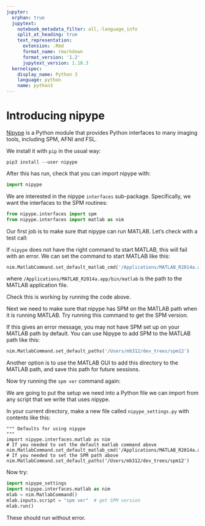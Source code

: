 ```yaml
---
jupyter:
  orphan: true
  jupytext:
    notebook_metadata_filter: all,-language_info
    split_at_heading: true
    text_representation:
      extension: .Rmd
      format_name: rmarkdown
      format_version: '1.2'
      jupytext_version: 1.10.3
  kernelspec:
    display_name: Python 3
    language: python
    name: python3
---
```


# Introducing nipype

[Nipype](http://nipy.org/nipype) is a Python module that provides Python
interfaces to many imaging tools, including SPM, AFNI and FSL.

We install it with `pip` in the usual way:

```
pip3 install --user nipype
```

After this has run, check that you can import nipype with:

```python
import nipype
```

We are interested in the nipype `interfaces` sub-package.  Specifically,
we want the interfaces to the SPM routines:

```python
from nipype.interfaces import spm
from nipype.interfaces import matlab as nim
```

Our first job is to make sure that nipype can run MATLAB. Let’s check
with a test call:

If `nipype` does not have the right command to start MATLAB, this will
fail with an error. We can set the command to start MATLAB like this:

```python
nim.MatlabCommand.set_default_matlab_cmd('/Applications/MATLAB_R2014a.app/bin/matlab')
```

where `/Applications/MATLAB_R2014a.app/bin/matlab` is the path to the
MATLAB application file.

Check this is working by running the code above.

Next we need to make sure that nipype has SPM on the MATLAB path when it
is running MATLAB. Try running this command to get the SPM version.

If this gives an error message, you may not have SPM set up on your
MATLAB path by default. You can use Nipype to add SPM to the MATLAB path
like this:

```python
nim.MatlabCommand.set_default_paths('/Users/mb312/dev_trees/spm12')
```

Another option is to use the MATLAB GUI to add this directory to the
MATLAB path, and save this path for future sessions.

Now try running the `spm ver` command again:

We are going to put the setup we need into a Python file we can import
from any script that we write that uses nipype.

In your current directory, make a new file called `nipype_settings.py`
with contents like this:

```
""" Defaults for using nipype
"""
import nipype.interfaces.matlab as nim
# If you needed to set the default matlab command above
nim.MatlabCommand.set_default_matlab_cmd('/Applications/MATLAB_R2014a.app/bin/matlab')
# If you needed to set the SPM path above
nim.MatlabCommand.set_default_paths('/Users/mb312/dev_trees/spm12')
```

Now try:

```python
import nipype_settings
import nipype.interfaces.matlab as nim
mlab = nim.MatlabCommand()
mlab.inputs.script = "spm ver"  # get SPM version
mlab.run()
```

These should run without error.
